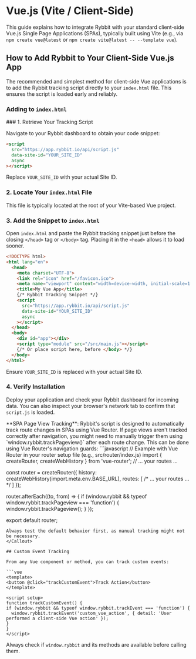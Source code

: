 
# Vue.js (Vite / Client-Side)

This guide explains how to integrate Rybbit with your standard client-side Vue.js Single Page Applications (SPAs), typically built using Vite (e.g., via `npm create vue@latest` or `npm create vite@latest -- --template vue`).

## How to Add Rybbit to Your Client-Side Vue.js App

The recommended and simplest method for client-side Vue applications is to add the Rybbit tracking script directly to your `index.html` file. This ensures the script is loaded early and reliably.

### Adding to `index.html`

<Steps>
### 1. Retrieve Your Tracking Script

Navigate to your Rybbit dashboard to obtain your code snippet:

```html
<script
  src="https://app.rybbit.io/api/script.js"
  data-site-id="YOUR_SITE_ID"
  async
></script>
```
Replace `YOUR_SITE_ID` with your actual Site ID.

### 2. Locate Your `index.html` File

This file is typically located at the root of your Vite-based Vue project.

### 3. Add the Snippet to `index.html`

Open `index.html` and paste the Rybbit tracking snippet just before the closing `</head>` tag or `</body>` tag. Placing it in the `<head>` allows it to load sooner.

```html filename="index.html (Vite)"
<!DOCTYPE html>
<html lang="en">
  <head>
    <meta charset="UTF-8">
    <link rel="icon" href="/favicon.ico">
    <meta name="viewport" content="width=device-width, initial-scale=1.0">
    <title>My Vue App</title>
    {/* Rybbit Tracking Snippet */}
    <script
      src="https://app.rybbit.io/api/script.js"
      data-site-id="YOUR_SITE_ID"
      async
    ></script>
  </head>
  <body>
    <div id="app"></div>
    <script type="module" src="/src/main.js"></script>
    {/* Or place script here, before </body> */}
  </body>
</html>
```
Ensure `YOUR_SITE_ID` is replaced with your actual Site ID.

### 4. Verify Installation

Deploy your application and check your Rybbit dashboard for incoming data. You can also inspect your browser's network tab to confirm that `script.js` is loaded.
</Steps>

<Callout type="info">
  **SPA Page View Tracking**: Rybbit's script is designed to automatically track route changes in SPAs using Vue Router. If page views aren't tracked correctly after navigation, you might need to manually trigger them using `window.rybbit.trackPageview()` after each route change. This can be done using Vue Router's navigation guards:
  ```javascript
  // Example with Vue Router in your router setup file (e.g., src/router/index.js)
  import { createRouter, createWebHistory } from 'vue-router';
  // ... your routes ...

  const router = createRouter({
    history: createWebHistory(import.meta.env.BASE_URL),
    routes: [ /* ... your routes ... */ ]
  });

  router.afterEach((to, from) => {
    if (window.rybbit && typeof window.rybbit.trackPageview === 'function') {
      window.rybbit.trackPageview();
    }
  });

  export default router;
  ```
  Always test the default behavior first, as manual tracking might not be necessary.
</Callout>

## Custom Event Tracking

From any Vue component or method, you can track custom events:

```vue
<template>
  <button @click="trackCustomEvent">Track Action</button>
</template>

<script setup>
function trackCustomEvent() {
  if (window.rybbit && typeof window.rybbit.trackEvent === 'function') {
    window.rybbit.trackEvent('custom_vue_action', { detail: 'User performed a client-side Vue action' });
  }
}
</script>
```
Always check if `window.rybbit` and its methods are available before calling them.